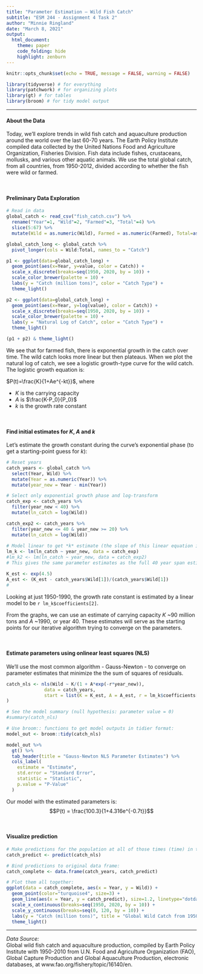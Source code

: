 ```yaml
---
title: "Parameter Estimation – Wild Fish Catch"
subtitle: "ESM 244 - Assignment 4 Task 2"
author: "Minnie Ringland"
date: "March 8, 2021"
output:
  html_document:
    theme: paper
    code_folding: hide
    highlight: zenburn
---
```


```r
knitr::opts_chunk$set(echo = TRUE, message = FALSE, warning = FALSE)

library(tidyverse) # for everything
library(patchwork) # for organizing plots
library(gt) # for tables
library(broom) # for tidy model output

```

***  

#### About the Data

Today, we'll explore trends in wild fish catch and aquaculture production around the world over the last 60-70 years. The Earth Policy Institute compiled data collected by the United Nations Food and Agriculture Organization, Fisheries Division. Fish data include fishes, crustaceans, mollusks, and various other aquatic animals. We use the total global catch, from all countries, from 1950-2012, divided according to whether the fish were wild or farmed.

<br>  

#### Preliminary Data Exploration

```r
# Read in data
global_catch <- read_csv("fish_catch.csv") %>% 
  rename("Year"=1, "Wild"=2, "Farmed"=3, "Total"=4) %>% 
  slice(5:67) %>% 
  mutate(Wild = as.numeric(Wild), Farmed = as.numeric(Farmed), Total=as.numeric(Total))

global_catch_long <- global_catch %>% 
  pivot_longer(cols = Wild:Total, names_to = "Catch")

p1 <- ggplot(data=global_catch_long) +
  geom_point(aes(x=Year, y=value, color = Catch)) +
  scale_x_discrete(breaks=seq(1950, 2020, by = 10)) +
  scale_color_brewer(palette = 10) +
  labs(y = "Catch (million tons)", color = "Catch Type") +
  theme_light()

p2 <- ggplot(data=global_catch_long) +
  geom_point(aes(x=Year, y=log(value), color = Catch)) +
  scale_x_discrete(breaks=seq(1950, 2020, by = 10)) +
  scale_color_brewer(palette = 10) +
  labs(y = "Natural Log of Catch", color = "Catch Type") +
  theme_light()

(p1 + p2) & theme_light()
```

We see that for farmed fish, there is exponential growth in the catch over time. The wild catch looks more linear but then plateaus. When we plot the natural log of catch, we see a logistic growth-type curve for the wild catch. The logistic growth equation is:

$P(t)=\frac{K}{1+Ae^{-kt}}$, where

- $K$ is the carrying capacity
- $A$ is $\frac{K-P_0}{P_0}$
- $k$ is the growth rate constant


<br>  

#### Find initial estimates for *K*, *A* and *k*

Let's estimate the growth constant during the curve's exponential phase (to get a starting-point guess for *k*): 

```r
# Reset years
catch_years <- global_catch %>% 
  select(Year, Wild) %>%
  mutate(Year = as.numeric(Year)) %>%  
  mutate(year_new = Year - min(Year))

# Select only exponential growth phase and log-transform
catch_exp <- catch_years %>% 
  filter(year_new < 40) %>% 
  mutate(ln_catch = log(Wild))

catch_exp2 <- catch_years %>% 
  filter(year_new <= 40 & year_new >= 20) %>% 
  mutate(ln_catch = log(Wild))
  
# Model linear to get *k* estimate (the slope of this linear equation is an estimate of the growth rate constant):
lm_k <- lm(ln_catch ~ year_new, data = catch_exp)
#lm_k2 <- lm(ln_catch ~ year_new, data = catch_exp2)
# This gives the same parameter estimates as the full 40 year span estimate

K_est <- exp(4.5)
A_est <- (K_est - catch_years$Wild[1])/(catch_years$Wild[1])
# 
```

Looking at just 1950-1990, the growth rate constant is estimated by a linear model to be `r lm_k$coefficients[2]`.

From the graphs, we can use an estimate of carrying capacity *K* ~90 million tons and *A*  ~1990, or year 40. These estimates will serve as the starting points for our iterative algorithm trying to converge on the parameters. 

<br>  

#### Estimate parameters using onlinear least squares (NLS)

We'll use the most common algorithm - Gauss-Newton - to converge on parameter estimates that minimize the the sum of squares of residuals. 

```r
catch_nls <- nls(Wild ~ K/(1 + A*exp(-r*year_new)),
              data = catch_years,
              start = list(K = K_est, A = A_est, r = lm_k$coefficients[2]),
)

# See the model summary (null hypothesis: parameter value = 0)
#summary(catch_nls)

# Use broom:: functions to get model outputs in tidier format: 
model_out <- broom::tidy(catch_nls)

model_out %>% 
  gt() %>% 
  tab_header(title = "Gauss-Newton NLS Parameter Estimates") %>% 
  cols_label(
    estimate = "Estimate",
    std.error = "Standard Error",
    statistic = "Statistic",
    p.value = "P-Value"
  )

```




Our model with the estimated parameters is:
$$P(t) = \frac{100.3}{1+4.316e^{-0.7t}}$$

<br>  


#### Visualize prediction
```r
# Make predictions for the population at all of those times (time) in the original df: 
catch_predict <- predict(catch_nls)

# Bind predictions to original data frame:
catch_complete <- data.frame(catch_years, catch_predict)

# Plot them all together:
ggplot(data = catch_complete, aes(x = Year, y = Wild)) +
  geom_point(color="turquoise4", size=3) +
  geom_line(aes(x = Year, y = catch_predict), size=1.2, linetype="dotdash") +
  scale_x_continuous(breaks=seq(1950, 2020, by = 10)) +
  scale_y_continuous(breaks=seq(0, 120, by = 10)) +
  labs(y = "Catch (million tons)", title = "Global Wild Catch from 1950-2012", subtitle="Actual and Predicted using NLS") +
  theme_light()
```


***

*Data Source:*  
Global wild fish catch and aquaculture production, compiled by Earth Policy Institute with 1950-2010 from U.N. Food and Agriculture Organization (FAO), Global Capture Production and Global Aquaculture Production, electronic databases, at www.fao.org/fishery/topic/16140/en.
